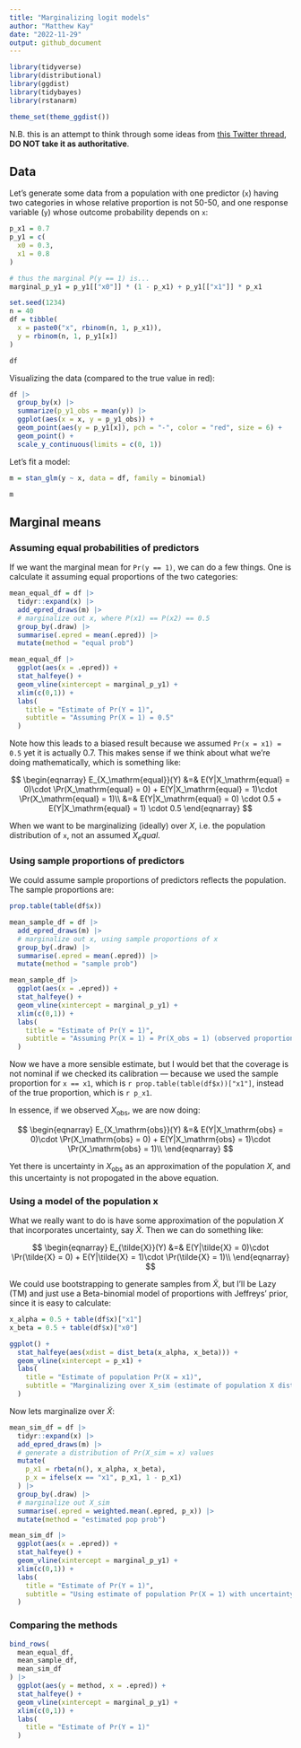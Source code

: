 ```yaml
---
title: "Marginalizing logit models"
author: "Matthew Kay"
date: "2022-11-29"
output: github_document
---
```



```r
library(tidyverse)
library(distributional)
library(ggdist)
library(tidybayes)
library(rstanarm)

theme_set(theme_ggdist())
```

N.B. this is an attempt to think through some ideas from [this Twitter thread](https://twitter.com/adamjnafa/status/1597504851420024832), **DO NOT take it as authoritative**.

## Data

Let's generate some data from a population with one predictor (`x`) having two categories in
whose relative proportion is not 50-50, and one response variable (`y`) whose
outcome probability depends on `x`:

```r
p_x1 = 0.7
p_y1 = c(
  x0 = 0.3,
  x1 = 0.8
)

# thus the marginal P(y == 1) is...
marginal_p_y1 = p_y1[["x0"]] * (1 - p_x1) + p_y1[["x1"]] * p_x1

set.seed(1234)
n = 40
df = tibble(
  x = paste0("x", rbinom(n, 1, p_x1)),
  y = rbinom(n, 1, p_y1[x])
)

df
```

Visualizing the data (compared to the true value in red):

```r
df |>
  group_by(x) |>
  summarize(p_y1_obs = mean(y)) |>
  ggplot(aes(x = x, y = p_y1_obs)) +
  geom_point(aes(y = p_y1[x]), pch = "-", color = "red", size = 6) +
  geom_point() +
  scale_y_continuous(limits = c(0, 1))
```

Let's fit a model:

```r
m = stan_glm(y ~ x, data = df, family = binomial)
```


```r
m
```

## Marginal means

### Assuming equal probabilities of predictors

If we want the marginal mean for `Pr(y == 1)`, we can do a few things. One is
calculate it assuming equal proportions of the two categories:

```r
mean_equal_df = df |>
  tidyr::expand(x) |>
  add_epred_draws(m) |>
  # marginalize out x, where P(x1) == P(x2) == 0.5
  group_by(.draw) |>
  summarise(.epred = mean(.epred)) |>
  mutate(method = "equal prob")

mean_equal_df |>
  ggplot(aes(x = .epred)) +
  stat_halfeye() +
  geom_vline(xintercept = marginal_p_y1) +
  xlim(c(0,1)) +
  labs(
    title = "Estimate of Pr(Y = 1)",
    subtitle = "Assuming Pr(X = 1) = 0.5"
  )
```

Note how this leads to a biased result because we assumed `Pr(x = x1) = 0.5` yet it 
is actually 0.7. This makes sense if we think about what we're doing mathematically,
which is something like:

$$
\begin{eqnarray}
E_{X_\mathrm{equal}}(Y) &=& E(Y|X_\mathrm{equal} = 0)\cdot \Pr(X_\mathrm{equal} = 0) + E(Y|X_\mathrm{equal} = 1)\cdot \Pr(X_\mathrm{equal} = 1)\\
&=& E(Y|X_\mathrm{equal} = 0) \cdot 0.5 + E(Y|X_\mathrm{equal} = 1) \cdot 0.5
\end{eqnarray}
$$

When we want to be marginalizing (ideally) over $X$, i.e. the population distribution of `x`, not
an assumed $X_equal$.

### Using sample proportions of predictors

We could assume sample proportions of predictors reflects the population. The sample
proportions are:

```r
prop.table(table(df$x))
```

```r
mean_sample_df = df |>
  add_epred_draws(m) |>
  # marginalize out x, using sample proportions of x
  group_by(.draw) |>
  summarise(.epred = mean(.epred)) |>
  mutate(method = "sample prob")

mean_sample_df |>
  ggplot(aes(x = .epred)) +
  stat_halfeye() +
  geom_vline(xintercept = marginal_p_y1) +
  xlim(c(0,1)) +
  labs(
    title = "Estimate of Pr(Y = 1)",
    subtitle = "Assuming Pr(X = 1) = Pr(X_obs = 1) (observed proportion in sample)"
  )
```

Now we have a more sensible estimate, but I would bet that the coverage is not
nominal if we checked its calibration --- because we used the sample proportion for
`x == x1`, which is `r prop.table(table(df$x))["x1"]`, instead of the true proportion,
which is `r p_x1`. 

In essence, if we observed $X_\mathrm{obs}$, we are now doing:

$$
\begin{eqnarray}
E_{X_\mathrm{obs}}(Y) &=& E(Y|X_\mathrm{obs} = 0)\cdot \Pr(X_\mathrm{obs} = 0) + E(Y|X_\mathrm{obs} = 1)\cdot \Pr(X_\mathrm{obs} = 1)\\
\end{eqnarray}
$$

Yet there is uncertainty in $X_\mathrm{obs}$ as an approximation of the population $X$, and
this uncertainty is not propogated in the above equation.

### Using a model of the population x

What we really want to do is have some approximation of the population $X$ that
incorporates uncertainty, say $\tilde{X}$. Then we can do something like:

$$
\begin{eqnarray}
E_{\tilde{X}}(Y) &=& E(Y|\tilde{X} = 0)\cdot \Pr(\tilde{X} = 0) + E(Y|\tilde{X} = 1)\cdot \Pr(\tilde{X} = 1)\\
\end{eqnarray}
$$

We could use bootstrapping to generate samples from $\tilde{X}$, but I'll be Lazy (TM) and
just use a Beta-binomial model of proportions with Jeffreys' prior, since it is
easy to calculate:

```r
x_alpha = 0.5 + table(df$x)["x1"]
x_beta = 0.5 + table(df$x)["x0"]

ggplot() +
  stat_halfeye(aes(xdist = dist_beta(x_alpha, x_beta))) +
  geom_vline(xintercept = p_x1) +
  labs(
    title = "Estimate of population Pr(X = x1)",
    subtitle = "Marginalizing over X_sim (estimate of population X distribution)"
  )
```

Now lets marginalize over $\tilde{X}$:


```r
mean_sim_df = df |>
  tidyr::expand(x) |>
  add_epred_draws(m) |>
  # generate a distribution of Pr(X_sim = x) values
  mutate(
    p_x1 = rbeta(n(), x_alpha, x_beta),
    p_x = ifelse(x == "x1", p_x1, 1 - p_x1)
  ) |>
  group_by(.draw) |>
  # marginalize out X_sim
  summarise(.epred = weighted.mean(.epred, p_x)) |>
  mutate(method = "estimated pop prob")

mean_sim_df |>
  ggplot(aes(x = .epred)) +
  stat_halfeye() +
  geom_vline(xintercept = marginal_p_y1) +
  xlim(c(0,1)) +
  labs(
    title = "Estimate of Pr(Y = 1)",
    subtitle = "Using estimate of population Pr(X = 1) with uncertainty"
  )
```

### Comparing the methods

```r
bind_rows(
  mean_equal_df,
  mean_sample_df,
  mean_sim_df
) |>
  ggplot(aes(y = method, x = .epred)) +
  stat_halfeye() +
  geom_vline(xintercept = marginal_p_y1) +
  xlim(c(0,1)) +
  labs(
    title = "Estimate of Pr(Y = 1)"
  )
```

